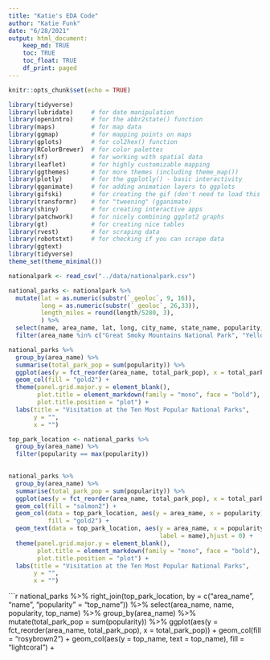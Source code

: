 ```yaml
---
title: "Katie's EDA Code"
author: "Katie Funk"
date: "6/28/2021"
output: html_document:
    keep_md: TRUE
    toc: TRUE
    toc_float: TRUE
    df_print: paged
---
```


```r
knitr::opts_chunk$set(echo = TRUE)
```

```r
library(tidyverse)     
library(lubridate)     # for date manipulation
library(openintro)     # for the abbr2state() function
library(maps)          # for map data
library(ggmap)         # for mapping points on maps
library(gplots)        # for col2hex() function
library(RColorBrewer)  # for color palettes
library(sf)            # for working with spatial data
library(leaflet)       # for highly customizable mapping
library(ggthemes)      # for more themes (including theme_map())
library(plotly)        # for the ggplotly() - basic interactivity
library(gganimate)     # for adding animation layers to ggplots
library(gifski)        # for creating the gif (don't need to load this library every time,but need it installed)
library(transformr)    # for "tweening" (gganimate)
library(shiny)         # for creating interactive apps
library(patchwork)     # for nicely combining ggplot2 graphs  
library(gt)            # for creating nice tables
library(rvest)         # for scraping data
library(robotstxt)     # for checking if you can scrape data
library(ggtext)
library(tidyverse)
theme_set(theme_minimal())
```

```r
nationalpark <- read_csv("../data/nationalpark.csv")
```


```r
national_parks <- nationalpark %>%
  mutate(lat = as.numeric(substr(`_geoloc`, 9, 16)), 
         long = as.numeric(substr(`_geoloc`, 26,33)), 
         length_miles = round(length/5280, 3), 
         ) %>%
  select(name, area_name, lat, long, city_name, state_name, popularity, length_miles, elevation_gain, difficulty_rating, route_type, visitor_usage, avg_rating, num_reviews, features, activities) %>%
  filter(area_name %in% c("Great Smoky Mountains National Park", "Yellowstone National Park", "Zion National Park", "Rocky Mountain National Park", "Grand Teton National Park", "Grand Canyon National Park", "Cuyahoga Valley National Park", "Acadia National Park", "Olympic National Park", "Joshua Tree National Park"))
```

```r
national_parks %>%
  group_by(area_name) %>%
  summarise(total_park_pop = sum(popularity)) %>%
  ggplot(aes(y = fct_reorder(area_name, total_park_pop), x = total_park_pop)) +
  geom_col(fill = "gold2") +
  theme(panel.grid.major.y = element_blank(),
        plot.title = element_markdown(family = "mono", face = "bold"),
        plot.title.position = "plot") +
  labs(title = "Visitation at the Ten Most Popular National Parks",
       y = "",
       x = "")
```

```r
top_park_location <- national_parks %>%
  group_by(area_name) %>%
  filter(popularity == max(popularity))
  

national_parks %>%
  group_by(area_name) %>%
  summarise(total_park_pop = sum(popularity)) %>%
  ggplot(aes(y = fct_reorder(area_name, total_park_pop), x = total_park_pop)) +
  geom_col(fill = "salmon2") +
  geom_col(data = top_park_location, aes(y = area_name, x = popularity),
           fill = "gold2") +
  geom_text(data = top_park_location, aes(y = area_name, x = popularity,
                                          label = name),hjust = 0) +
  theme(panel.grid.major.y = element_blank(),
        plot.title = element_markdown(family = "mono", face = "bold"),
        plot.title.position = "plot") +
  labs(title = "Visitation at the Ten Most Popular National Parks",
       y = "",
       x = "")
```

```r
national_parks %>%
  right_join(top_park_location, by = c("area_name", "name", "popularity" = "top_name")) %>%
  select(area_name, name, popularity, top_name) %>%
  group_by(area_name) %>%
  mutate(total_park_pop = sum(popularity)) %>%
  ggplot(aes(y = fct_reorder(area_name, total_park_pop), x = total_park_pop)) +
  geom_col(fill = "rosybrown2") +
  geom_col(aes(y = top_name, text = top_name),
           fill = "lightcoral") +
  





